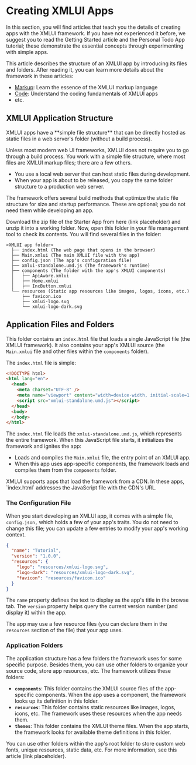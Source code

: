 
# Creating XMLUI Apps

In this section, you will find articles that teach you the details of creating apps with the XMLUI framework. If you have not experienced it before, we suggest you to read the Getting Started article and the Personal Todo App tutorial; these demonstrate the essential concepts through experimenting with simple apps.

This article describes the structure of an XMLUI app by introducing its files and folders. After reading it, you can learn more details about the framework in these articles:
- [Markup](/create-apps/xmlui-markup): Learn the essence of the XMLUI markup language
- [Code](/create-apps/xmlui-code): Understand the coding fundamentals of XMLUI apps
- etc.

## XMLUI Application Structure

<Callout type="info" emoji="💡">
  XMLUI apps have a **simple file structure** that can be directly hosted as static files in a web server's folder (without a build process). 
</Callout>

Unless most modern web UI frameworks, XMLUI does not require you to go through a build process. You work with a simple file structure, where most files are XMLUI markup files; there are a few others.
- You use a local web server that can host static files during development.
- When your app is about to be released, you copy the same folder structure to a production web server.

<Callout emoji="💡">
  The framework offers several build methods that optimize the static file structure for size and startup performance. These are optional; you do not need them while developing an app.
</Callout>


Download the zip file of the Starter App from here (link placeholder) and unzip it into a working folder. Now, open this folder in your file management tool to check its contents. You will find several files in the folder:

```
<XMLUI app folder>
  ├── index.html (The web page that opens in the browser)
  ├── Main.xmlui (The main XMLUI file with the app)
  ├── config.json (The app's configuration file)
  ├── xmlui-standalone.umd.js (The framework's runtime)
  ├── components (The folder with the app's XMLUI components)
  │   ├── ApiAware.xmlui
  │   ├── Home.xmlui
  │   ├── IncButton.xmlui
  └── resources (Static app resources like images, logos, icons, etc.)
      ├── favicon.ico
      ├── xmlui-logo.svg
      └── xmlui-logo-dark.svg
```

## Application Files and Folders

This folder contains an `index.html` file that loads a single JavaScript file (the XMLUI framework). It also contains your app's XMLUI source (the `Main.xmlui` file and other files within the `components` folder).

The `index.html` file is simple:

```html filename="index.html" /xmlui-standalone.umd.js/
<!DOCTYPE html>
<html lang="en">
  <head>
    <meta charset="UTF-8" />
    <meta name="viewport" content="width=device-width, initial-scale=1.0" />
    <script src="xmlui-standalone.umd.js"></script>
  </head>
  <body>
  </body>
</html>
```

The `index.html` file loads the `xmlui-standalone.umd.js`, which represents the entire framework. When this JavaScript file starts, it initializes the framework and ignites the app:
- Loads and compiles the `Main.xmlui` file, the entry point of an XMLUI app.
- When this app uses app-specific components, the framework loads and compiles them from the `components` folder.

<Callout type="info" emoji="📔">
  XMLUI supports apps that load the framework from a CDN. In these apps, `index.html` addresses the JavaScript file with the CDN's URL.
</Callout>

### The Configuration File

When you start developing an XMLUI app, it comes with a simple file, `config.json,` which holds a few of your app's traits. You do not need to change this file; you can update a few entries to modify your app's working context.

```json filename="config.json"
{
  "name": "Tutorial",
  "version": "1.0.0",
  "resources": {
    "logo": "resources/xmlui-logo.svg",
    "logo-dark": "resources/xmlui-logo-dark.svg",
    "favicon": "resources/favicon.ico"
  }
}
```

The `name` property defines the text to display as the app's title in the browse tab. The `version` property helps query the current version number (and display it) within the app.

The app may use a few resource files (you can declare them in the `resources` section of the file) that your app uses.

### Application Folders

The application structure has a few folders the framework uses for some specific purpose. Besides them, you can use other folders to organize your source code, store app resources, etc. The framework utilizes these folders:

- **`components`**: This folder contains the XMLUI source files of the app-specific components. When the app uses a component, the framework looks up its definition in this folder.
- **`resources`**: This folder contains static resources like images, logos, icons, etc. The framework uses these resources when the app needs them.
- **`themes`**: This folder contains the XMLUI theme files. When the app starts, the framework looks for available theme definitions in this folder.


<Callout type="info" emoji="📔">
  You can use other folders within the app's root folder to store custom web fonts, unique resources, static data, etc. For more information, see this article (link placeholder).
</Callout>
